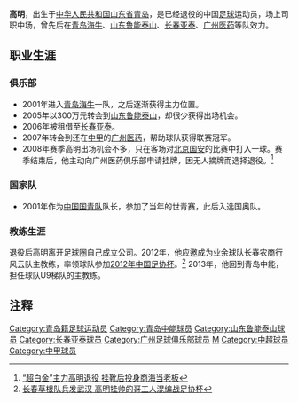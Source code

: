 {{Veil|time=2015-09-12T06:29:10+00:00}}
{{Football player infobox
| playername = 高明
| fullname = 高明
| englishfullname = Gao Ming
| countryofbirth = {{flagicon|CHN}}[[中国|中国]]
| cityofbirth = [[山东省|山东省]]青岛市
| dateofbirth = {{birth date and age|1982|2|19}}
| height = {{height|m=1.80}}
| position = 中场
| currentclub = 退役
| youthyears = 1997－2000
| youthclubs = [[青岛海牛|青岛海牛]]
| years = 2001－2004<br/>2005<br/>2006<br/>2007<br/>2008
| clubs = [[青岛海牛|青岛海牛]]<br/>[[山东鲁能泰山|山东鲁能泰山]]<br/>→ [[长春亚泰|长春亚泰]]''（租借）''<br/>→ [[广州医药|广州医药]]''（租借）''<br/>[[广州医药|广州医药]]
| caps(goals) ={{0}}93 (19)<br>{{0}}{{0}}3 {{0}}(0)<br>{{0}}18 {{0}}(2)<br>{{0}}{{0}}7 {{0}}(2)<br>{{0}}11 {{0}}(1)
| nationalyears =
| nationalteam ={{flagicon|CHN}}[[中国国青队|中国国青队]]<br>{{flagicon|CHN}}[[中国国奥队|中国国奥队]]
| nationalcaps(goals) =
| manageryears = 2012<br>2013-
| managerclubs = 长春农商行风云<br>[[青岛中能|青岛中能]]U9
| pcupdate = 2009年3月2日 (一) 03:48 (UTC)
| ntupdate = 2009年3月2日 (一) 03:48 (UTC)
|}}

'''高明'''{{BD|1982年|2月19日|||Gao Ming}}，出生于[[中华人民共和国|中华人民共和国]][[山东省|山东省]][[青岛|青岛]]，是已经退役的中国[[足球|足球]]运动员，场上司职中场，曾先后在[[青岛海牛|青岛海牛]]、[[山东鲁能泰山|山东鲁能泰山]]、[[长春亚泰|长春亚泰]]、[[广州医药|广州医药]]等队效力。

==职业生涯==
===俱乐部===
*2001年进入[[青岛海牛|青岛海牛]]一队，之后逐渐获得主力位置。
*2005年以300万元转会到[[山东鲁能泰山|山东鲁能泰山]]，却很少获得出场机会。
*2006年被租借至[[长春亚泰|长春亚泰]]。
*2007年转会到还在[[中国足球甲级联赛|中甲]]的[[广州医药|广州医药]]，帮助球队获得联赛冠军。
*2008年赛季高明出场机会不多，只在客场对[[北京国安|北京国安]]的比赛中打入一球。赛季结束后，他主动向广州医药俱乐部申请挂牌，因无人摘牌而选择退役。<ref>[http://gpcfootball.163.com/09/0302/10/53D4BL5000052JBN.html “超白金”主力高明退役 挂靴后投身商海当老板]</ref>

===国家队===
*2001年作为[[中国国青队|中国国青队]]队长，参加了当年的世青赛，此后入选国奥队。

===教练生涯===
退役后高明离开足球圈自己成立公司。2012年，他应邀成为业余球队长春农商行风云队主教练，率领球队参加[[2012年中国足协杯|2012年中国足协杯]]。<ref>[http://sports.sina.com.cn/c/2012-05-21/22566070555.shtml 长春草根队兵发武汉 高明挂帅的哥工人混编战足协杯]</ref> 2013年，他回到青岛中能，担任球队U9梯队的主教练。

==注释==
{{reflist}}
 
{{HideH|HeadStyle=text-align:center;background:#FFD766;|Head=俱乐部荣誉}}
{{2005年山东鲁能泰山名单}}
{{HideF}}
{{DEFAULTSORT:GAO Ming}}
[[Category:青岛籍足球运动员|Category:青岛籍足球运动员]]
[[Category:青岛中能球员|Category:青岛中能球员]]
[[Category:山东鲁能泰山球员|Category:山东鲁能泰山球员]]
[[Category:长春亚泰球员|Category:长春亚泰球员]]
[[Category:广州足球俱乐部球员|Category:广州足球俱乐部球员]]
[[Category:高姓|M]]
[[Category:中超球员|Category:中超球员]]
[[Category:中甲球员|Category:中甲球员]]